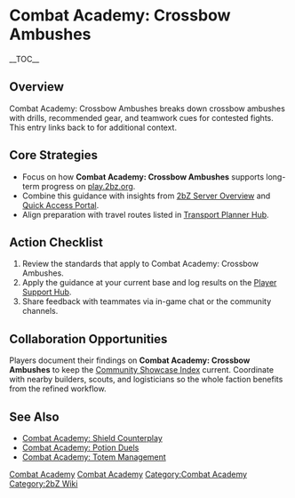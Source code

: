 {{Short description|Combat Academy: Crossbow Ambushes breaks down crossbow ambushes with drills, recommended gear, and teamwork cues for contested fights}}
= Combat Academy: Crossbow Ambushes =
{{2bZ Navbox}}
__TOC__

== Overview ==
Combat Academy: Crossbow Ambushes breaks down crossbow ambushes with drills, recommended
gear, and teamwork cues for contested fights. This entry links back to [[Category:Combat
Academy|Combat Academy]] for additional context.

== Core Strategies ==
* Focus on how '''Combat Academy: Crossbow Ambushes''' supports long-term progress on [[play.2bz.org]].
* Combine this guidance with insights from [[2bZ Server Overview]] and [[Quick Access Portal]].
* Align preparation with travel routes listed in [[Transport Planner Hub]].

== Action Checklist ==
# Review the [[Category:Combat Academy|Combat Academy]] standards that apply to Combat Academy: Crossbow Ambushes.
# Apply the guidance at your current base and log results on the [[Player Support Hub]].
# Share feedback with teammates via in-game chat or the community channels.

== Collaboration Opportunities ==
Players document their findings on '''Combat Academy: Crossbow Ambushes''' to keep the
[[Community Showcase Index]] current. Coordinate with nearby builders, scouts, and
logisticians so the whole faction benefits from the refined workflow.

== See Also ==
* [[Combat Academy: Shield Counterplay]]
* [[Combat Academy: Potion Duels]]
* [[Combat Academy: Totem Management]]

[[Category:Combat Academy]]
[[Category:2bZ Wiki]]
